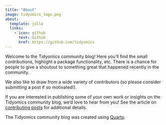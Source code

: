 ```yaml
---
title: "About"
image: tidyomics_logo.png
about:
  template: jolla
  links:
    - icon: github
      text: Github
      href: https://github.com/tidyomics
---
```


Welcome to the Tidyomics community blog!
Here you'll find the small contributions, highlight a package functionality, etc.
There is a chance for people to give a shoutout to something great that happened
recently in the community.

We also like to draw from a wide variety of contributors
(so please consider submitting a post if so motivated!).

If you are interested in publishing some of your own work or insights on
the Tidyomics community blog, we'd love to hear from you!
See the article on [contributing posts](contributing.html) for additional details.

The Tidyomics community blog was created using
[Quarto](https://quarto.org/).
